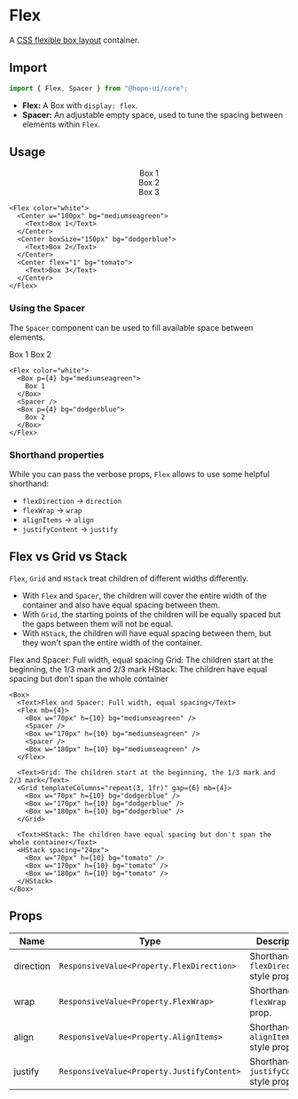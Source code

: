 

# Flex

A [CSS flexible box layout](https://developer.mozilla.org/en-US/docs/Web/CSS/CSS_Flexible_Box_Layout) container.

## Import

```ts
import { Flex, Spacer } from "@hope-ui/core";
```

- **Flex:** A Box with `display: flex`.
- **Spacer:** An adjustable empty space, used to tune the spacing between elements within `Flex`.

## Usage

<Preview>
  <Flex color="white">
    <Center w="100px" bg="mediumseagreen">
      <Text>Box 1</Text>
    </Center>
    <Center boxSize="150px" bg="dodgerblue">
      <Text>Box 2</Text>
    </Center>
    <Center flex="1" bg="tomato">
      <Text>Box 3</Text>
    </Center>
  </Flex>
</Preview>

```tsx
<Flex color="white">
  <Center w="100px" bg="mediumseagreen">
    <Text>Box 1</Text>
  </Center>
  <Center boxSize="150px" bg="dodgerblue">
    <Text>Box 2</Text>
  </Center>
  <Center flex="1" bg="tomato">
    <Text>Box 3</Text>
  </Center>
</Flex>
```

### Using the Spacer

The `Spacer` component can be used to fill available space between elements.

<Preview>
  <Flex color="white">
    <Box p={4} bg="mediumseagreen">
      Box 1
    </Box>
    <Spacer />
    <Box p={4} bg="dodgerblue">
      Box 2
    </Box>
  </Flex>
</Preview>

```tsx
<Flex color="white">
  <Box p={4} bg="mediumseagreen">
    Box 1
  </Box>
  <Spacer />
  <Box p={4} bg="dodgerblue">
    Box 2
  </Box>
</Flex>
```

### Shorthand properties

While you can pass the verbose props, `Flex` allows to use some helpful shorthand:

- `flexDirection` -> `direction`
- `flexWrap` -> `wrap`
- `alignItems` -> `align`
- `justifyContent` -> `justify`

## Flex vs Grid vs Stack

`Flex`, `Grid` and `HStack` treat children of different widths differently.

- With `Flex` and `Spacer`, the children will cover the entire width of the container and also have equal spacing between them.
- With `Grid`, the starting points of the children will be equally spaced but the gaps between them will not be equal.
- With `HStack`, the children will have equal spacing between them, but they won't span the entire width of the container.

<Preview>
  <Box>
    <Text>Flex and Spacer: Full width, equal spacing</Text>
    <Flex mb={4}>
      <Box w="70px" h={10} bg="mediumseagreen" />
      <Spacer />
      <Box w="170px" h={10} bg="mediumseagreen" />
      <Spacer />
      <Box w="180px" h={10} bg="mediumseagreen" />
    </Flex>
    <Text>Grid: The children start at the beginning, the 1/3 mark and 2/3 mark</Text>
    <Grid templateColumns="repeat(3, 1fr)" gap={6} mb={4}>
      <Box w="70px" h={10} bg="dodgerblue" />
      <Box w="170px" h={10} bg="dodgerblue" />
      <Box w="180px" h={10} bg="dodgerblue" />
    </Grid>
    <Text>HStack: The children have equal spacing but don't span the whole container</Text>
    <HStack spacing="24px">
      <Box w="70px" h={10} bg="tomato" />
      <Box w="170px" h={10} bg="tomato" />
      <Box w="180px" h={10} bg="tomato" />
    </HStack>
  </Box>
</Preview>

```tsx
<Box>
  <Text>Flex and Spacer: Full width, equal spacing</Text>
  <Flex mb={4}>
    <Box w="70px" h={10} bg="mediumseagreen" />
    <Spacer />
    <Box w="170px" h={10} bg="mediumseagreen" />
    <Spacer />
    <Box w="180px" h={10} bg="mediumseagreen" />
  </Flex>

  <Text>Grid: The children start at the beginning, the 1/3 mark and 2/3 mark</Text>
  <Grid templateColumns="repeat(3, 1fr)" gap={6} mb={4}>
    <Box w="70px" h={10} bg="dodgerblue" />
    <Box w="170px" h={10} bg="dodgerblue" />
    <Box w="180px" h={10} bg="dodgerblue" />
  </Grid>

  <Text>HStack: The children have equal spacing but don't span the whole container</Text>
  <HStack spacing="24px">
    <Box w="70px" h={10} bg="tomato" />
    <Box w="170px" h={10} bg="tomato" />
    <Box w="180px" h={10} bg="tomato" />
  </HStack>
</Box>
```

## Props

| Name      | Type                                       | Description                                |
| --------- | ------------------------------------------ | ------------------------------------------ |
| direction | `ResponsiveValue<Property.FlexDirection>`  | Shorthand for `flexDirection` style prop.  |
| wrap      | `ResponsiveValue<Property.FlexWrap>`       | Shorthand for `flexWrap` style prop.       |
| align     | `ResponsiveValue<Property.AlignItems>`     | Shorthand for `alignItems` style prop.     |
| justify   | `ResponsiveValue<Property.JustifyContent>` | Shorthand for `justifyContent` style prop. |
